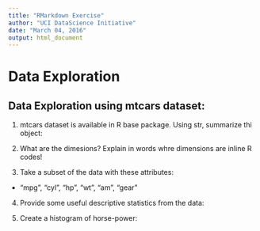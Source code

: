 ```yaml
---
title: "RMarkdown Exercise"
author: "UCI DataScience Initiative"
date: "March 04, 2016"
output: html_document
---
```


# Data Exploration

## Data Exploration using mtcars dataset:
1) mtcars dataset is available in R base package. Using str, summarize thi object:


2) What are the dimesions? Explain in words whre dimensions are inline R codes!


3) Take a subset of the data with these attributes:
  * "mpg", "cyl", "hp", "wt", "am", "gear"


4) Provide some useful descriptive statistics from the data:


5) Create a histogram of horse-power:

